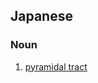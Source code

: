 ==Japanese==
{{ja-kanjitab|すい|たい|ろ|yomi=o}}

===Noun===
{{ja-noun|すいたいろ}}

# {{lb|ja|anatomy|sort=すいたいろ}} [[pyramidal tract]]